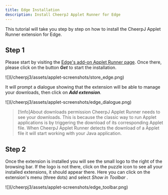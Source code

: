 ```yaml
---
title: Edge Installation
description: Install CheerpJ Applet Runner for Edge
---
```



This tutorial will take you step by step on how to install the CheerpJ Applet Runner extension for Edge.

<LinkButton
	href="https://microsoftedge.microsoft.com/addons/detail/cheerpj-applet-runner/ebfcpaoldmijengghefpohddmfpndmic"
	label="Add to Edge"
	type="primary"
	iconRight="ri:edge-fill"
/>

## Step 1

Please start by visiting the [Edge's add-on Applet Runner page](https://microsoftedge.microsoft.com/addons/detail/cheerpj-applet-runner/ebfcpaoldmijengghefpohddmfpndmic). Once there, please click on the button _**Get**_ to start the installation.

<div class="mx-24">![](/cheerpj3/assets/applet-screenshots/store_edge.png)</div>

It will prompt a dialogue showing that the extension will be able to manage your downloads, then click on _**Add extension**._

<div class="mx-24">
	![](/cheerpj3/assets/applet-screenshots/edge_dialogue.png)
</div>

> [!info]About downloads permission
> CheerpJ Applet Runner needs to see your downloads. This is because the classic way to run Applet applications is by triggering the download of its corresponding Applet file. When CheerpJ Applet Runner detects the download of a Applet file it will start working with your Java application.

## Step 2

Once the extension is installed you will see the small logo to the right of the browsing bar. If the logo is not there, click on the puzzle icon to see all your installed extensions, it should appear there. Here you can click on the extension's menu (three dots) and select _*Show in Toolbar*_ .

<div class="mx-24">
	![](/cheerpj3/assets/applet-screenshots/edge_toolbar.png)
</div>
